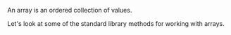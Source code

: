 An array is an ordered collection of values.

Let's look at some of the standard library methods for working with arrays.
